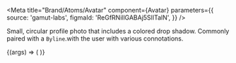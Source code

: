 
<Meta
  title="Brand/Atoms/Avatar"
  component={Avatar}
  parameters={{
    source: 'gamut-labs',
    figmaId: 'ReGfRNillGABAj5SlITalN',
  }}
/>

Small, circular profile photo that includes a colored drop shadow.
Commonly paired with a `Byline`.with the user with various connotations.

<Canvas withSource="open">
  <Story name="Avatar">
    {(args) => (
      <Avatar
        alt={text('Image Alt', 'The Codey character drinking Boba tea')}
        src={text(
          'Source URL',
          'https://content.codecademy.com/courses/free/boba.svg'
        )}
      />
    )}
  </Story>
</Canvas>

<Props story="Avatar" of={Avatar} />
